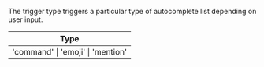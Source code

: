 The trigger type triggers a particular type of autocomplete list depending on user input. 

| Type |
| - |
| 'command' \| 'emoji' \| 'mention' |